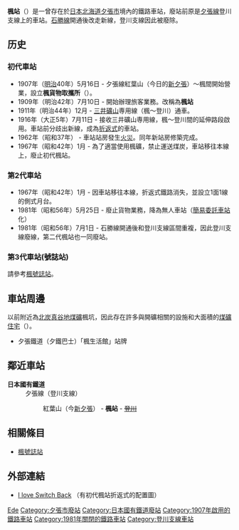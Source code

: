 {{noteTA
|T=zh-tw:楓車站;zh-hk:楓站;zh-cn:枫站;
|1=zh-tw:楓車站;zh-hk:楓站;zh-cn:枫站;
}}
{{distinguish|楓號誌站}}
{{日本車站資訊
|公司色 = #CCC
|文字色 = #000
|站名 = 楓站
|圖片 = 
|pxl = 
|圖片說明 = 
|日文原名 = 楓
|平假名 = かえで
|羅馬拼音 = Kaede
|副站名 = 
|前一站 = [[新夕張站|紅葉山]]
|前一站距離 = 4.5
|後一站距離 = 3.1
|後一站 = [[登川站|登川]]
|電報略號 = カヘ
|車站編號 = 
|停站路線數 = 
|所屬公司 = [[File:Japanese_National_Railway_logo.svg|23px]][[日本國有鐵道|日本國有鐵道]]（國鐵）
|所屬路線 = [[石勝線|夕張線]]
|距離 = 4.5
|起點站 = [[新夕張站|紅葉山]]
|所在地 = [[北海道|北海道]][[夕張市|夕張市]]楓
|車站構造 = 地面車站
|月台配置 = 1面1線
|啟用年月日 = 1907年（[[明治|明治]]5年）5月16日（初代）<br>1967年（[[昭和|昭和]]42年）1月（第2代）
|廢站年月日 = 1967年（[[昭和|昭和]]42年）1月（初代）<br>1981年（[[昭和|昭和]]56年）7月1日（第2代）
|乘客人數 = 
|上下車人次 = 
|統計年度 = 
|轉車 = 
|備註 = 伴隨登川支線廢線而廢站。
|全寬備註 = 
}}

'''楓站'''（{{jpn|j=楓駅|hg=かえでえき|rm=Kaede eki|f=y}}）是一曾存在於[[日本|日本]][[北海道|北海道]][[夕張市|夕張市]]境內的鐵路車站，廢站前原是[[石勝線|夕張線]]登川支線上的車站。[[石勝線|石勝線]]開通後改走新線，登川支線因此被廢除。

== 历史 ==
=== 初代車站 ===
* 1907年（[[明治|明治]]40年）5月16日 - 夕張線紅葉山（今日的[[新夕張車站|新夕張]]）～楓間開始營業，設立'''楓貨物取攜所'''（{{lang|ja|楓貨物取扱所}}）。
* 1909年（明治42年）7月10日 - 開始辦理旅客業務。改稱為'''楓站'''
* 1911年（明治44年）12月 - [[三井礦山|三井礦山]]専用線（楓～登川）通車。
* 1916年（大正5年）7月11日 - 接收三井礦山専用線，楓～登川間的延伸路段啟用。車站前分歧出新線，成為[[折返式鐵路|折返式]]的車站。
* 1962年（昭和37年） - 車站站房發生[[火災|火災]]。同年新站房修築完成。
* 1967年（昭和42年）1月 - 為了適當使用楓礦，禁止運送煤炭，車站移往本線上，廢止初代楓站。

=== 第2代車站 ===
* 1967年（昭和42年）1月 - 因車站移往本線，折返式鐵路消失，並設立1面1線的側式月台。
* 1981年（昭和56年）5月25日 - 廢止貨物業務，降為無人車站（[[簡易委託車站|簡易委託車站]]化）
* 1981年（昭和56年）7月1日 - 石勝線開通後和登川支線區間重複，因此登川支線廢線，第二代楓站也一同廢站。

=== 第3代車站(號誌站) ===
請參考[[楓號誌站|楓號誌站]]。

== 車站周邊 ==
以前附近為[[北炭真谷地煤礦|北炭真谷地煤礦]]楓坑，因此存在許多與開礦相關的設施和大面積的[[煤礦住宅|煤礦住宅]]（{{lang|ja|炭鉱住宅}}）。
* 夕張鐵道（夕鐵巴士）「楓生活館」站牌

== 鄰近車站 ==
; '''日本國有鐵道'''
: 夕張線（登川支線）
:: 紅葉山（今[[新夕張站|新夕張]]） - '''<del>楓站</del>''' - <del>[[登川站|登川]]</del>

== 相關條目 ==
* [[楓號誌站|楓號誌站]]

== 外部連結 ==
*[http://www5f.biglobe.ne.jp/~switchback/index.htm I love Switch Back] {{Wayback|url=http://www5f.biglobe.ne.jp/~switchback/index.htm |date=20160306164516 }}（有初代楓站折返式的配置圖）

{{石勝線}}

{{DEFAULTSORT:Kaede}}
[[Category:日本鐵路車站_Ka|Ede]]
[[Category:夕張市廢站|Category:夕張市廢站]]
[[Category:日本國有鐵道廢站|Category:日本國有鐵道廢站]]
[[Category:1907年啟用的鐵路車站|Category:1907年啟用的鐵路車站]]
[[Category:1981年關閉的鐵路車站|Category:1981年關閉的鐵路車站]]
[[Category:登川支線車站|Category:登川支線車站]]